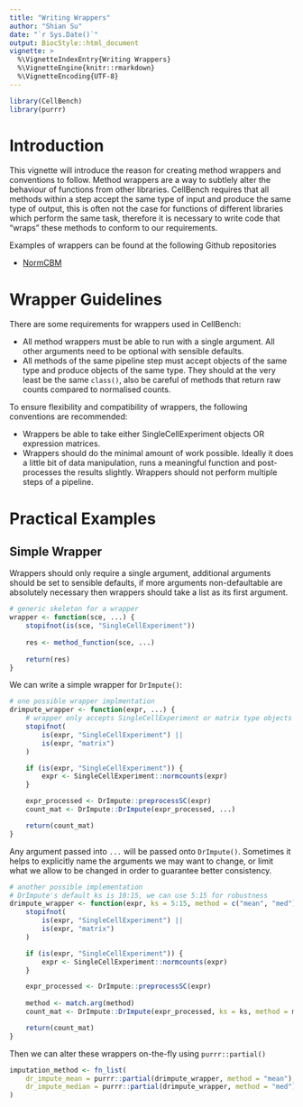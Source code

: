 ```yaml
---
title: "Writing Wrappers"
author: "Shian Su"
date: "`r Sys.Date()`"
output: BiocStyle::html_document
vignette: >
  %\VignetteIndexEntry{Writing Wrappers}
  %\VignetteEngine{knitr::rmarkdown}
  %\VignetteEncoding{UTF-8}
---
```


```r
library(CellBench)
library(purrr)
```

# Introduction

This vignette will introduce the reason for creating method wrappers and
conventions to follow. Method wrappers are a way to subtlely alter the behaviour
of functions from other libraries. CellBench requires that all methods within a
step accept the same type of input and produce the same type of output, this is
often not the case for functions of different libraries which perform the same
task, therefore it is necessary to write code that "wraps" these methods to
conform to our requirements.

Examples of wrappers can be found at the following Github repositories

* [NormCBM](https://github.com/Shians/NormCBM)

# Wrapper Guidelines

There are some requirements for wrappers used in CellBench:

* All method wrappers must be able to run with a single argument. All other
arguments need to be optional with sensible defaults.
* All methods of the same pipeline step must accept objects of the same type and
produce objects of the same type. They should at the very least be the same
`class()`, also be careful of methods that return raw counts compared to
normalised counts.

To ensure flexibility and compatibility of wrappers, the following conventions are recommended:

* Wrappers be able to take either SingleCellExperiment objects OR expression matrices.
* Wrappers should do the minimal amount of work possible. Ideally it does a little bit of data manipulation, runs a meaningful function and post-processes the results slightly. Wrappers should not perform multiple steps of a pipeline.

# Practical Examples

## Simple Wrapper

Wrappers should only require a single argument, additional arguments should be set to sensible defaults, if more arguments non-defaultable are absolutely necessary then wrappers should take a list as its first argument.

```r
# generic skeleton for a wrapper
wrapper <- function(sce, ...) {
    stopifnot(is(sce, "SingleCellExperiment"))
    
    res <- method_function(sce, ...)
    
    return(res)
}
```

We can write a simple wrapper for `DrImpute()`:

```r
# one possible wrapper implmentation
drimpute_wrapper <- function(expr, ...) {
    # wrapper only accepts SingleCellExperiment or matrix type objects
    stopifnot(
        is(expr, "SingleCellExperiment") ||
        is(expr, "matrix")
    )

    if (is(expr, "SingleCellExperiment")) {
        expr <- SingleCellExperiment::normcounts(expr)
    }

    expr_processed <- DrImpute::preprocessSC(expr)
    count_mat <- DrImpute::DrImpute(expr_processed, ...)

    return(count_mat)
}
```

Any argument passed into `...` will be passed onto `DrImpute()`. Sometimes it helps to explicitly name the arguments we may want to change, or limit what we allow to be changed in order to guarantee better consistency.

```r
# another possible implementation
# DrImpute's default ks is 10:15, we can use 5:15 for robustness
drimpute_wrapper <- function(expr, ks = 5:15, method = c("mean", "med")) {
    stopifnot(
        is(expr, "SingleCellExperiment") ||
        is(expr, "matrix")
    )

    if (is(expr, "SingleCellExperiment")) {
        expr <- SingleCellExperiment::normcounts(expr)
    }

    expr_processed <- DrImpute::preprocessSC(expr)
    
    method <- match.arg(method)
    count_mat <- DrImpute::DrImpute(expr_processed, ks = ks, method = method)

    return(count_mat)
}
```

Then we can alter these wrappers on-the-fly using `purrr::partial()`

```r
imputation_method <- fn_list(
    dr_impute_mean = purrr::partial(drimpute_wrapper, method = "mean"),
    dr_impute_median = purrr::partial(drimpute_wrapper, method = "med")
)
```
